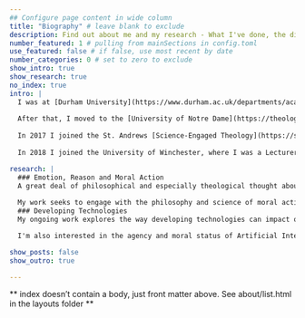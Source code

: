 ```yaml
---
## Configure page content in wide column
title: "Biography" # leave blank to exclude
description: Find out about me and my research - What I've done, the different projects I've been involved in, and what I'm working on now.
number_featured: 1 # pulling from mainSections in config.toml
use_featured: false # if false, use most recent by date
number_categories: 0 # set to zero to exclude
show_intro: true
show_research: true
no_index: true
intro: |
  I was at [Durham University](https://www.durham.ac.uk/departments/academic/theology-religion/) from 2007-2015, where I studied for a BA in Philosophy and Theology followed by an MA and PhD in Theology and Religion. My supervisors were Professors [Chris Insole](https://www.durham.ac.uk/staff/christopher-insole/) and [Mark McIntosh](https://en.wikipedia.org/wiki/Mark_McIntosh). My thesis, 'A Defence of Theological Virtue Ethics', is available via [Durham etheses](http://etheses.dur.ac.uk/10957/). It forms the basis for my book of the same name, forthcoming in Bloomsbury Studies in Philosophy of Religion.
  
  After that, I moved to the [University of Notre Dame](https://theology.nd.edu/) (USA) as a postdoctoral scholar with the Center for Theology, Science and Human Flourishing. I was part of a team of theologians and anthropologists led by Professors [Agustín Fuentes](https://anthropology.princeton.edu/people/faculty/agustin-fuentes) and [Celia Deane-Drummond](https://www.theology.ox.ac.uk/people/professor-celia-deane-drummond). My research here focused on moral development in the context of human evolution.
  
  In 2017 I joined the St. Andrews [Science-Engaged Theology](https://set.wp.st-andrews.ac.uk/) project as one of a team of postdoctoral scholars located at different universities in Europe and the USA. I was based at the [University of Leeds](https://ahc.leeds.ac.uk/philosophy), where I worked with Professor [Mark Wynn](https://www.theology.ox.ac.uk/people/prof-mark-wynn) on theological and scientific accounts of emotion and rational agency. This is a project which continues in my current research.
  
  In 2018 I joined the University of Winchester, where I was a Lecturer in the [Department of Philosophy, Religions and Liberal Arts](https://www.winchester.ac.uk/About-Us/Leadership-and-governance/Our-faculties/hss/SHAP/philosophy-religion-ethics/) and taught in Winchester's Institute for Value Studies. From 2024 I joined the [Department of Religion and Theology](https://www.bristol.ac.uk/religion/) at the University of Bristol, where I am Lecturer in Christianity and Ethics.

research: |
  ### Emotion, Reason and Moral Action 
  A great deal of philosophical and especially theological thought about human nature holds that we are rational creatures. Great thinkers  such as Aquinas and Kant treat reason as central not just to our own nature and actions but also to our relationship with God and the rest of creation. Philosophical critiques and recent research in psychology and neuroscience appears to cast doubt on this, suggesting that our apparent rationality is a 'veneer' that hides the unconscious processes and emotional or situational pressures which truly lie behind our judgements and actions.  
 
  My work seeks to engage with the philosophy and science of moral action to show that this apparent conflict is nothing of the sort. Philosophical, theological and scientific investigation each provide valuable and often mutually supporting insights into our moral natures. Together they suggest that our rational agency is not at odds with emotion or instinct - in fact it may even depend on them.
  ### Developing Technologies
  My ongoing work explores the way developing technologies can impact or provide insight into our moral natures and agency. I'm particularly interested in the way that our brains interact with and are affected by digital technology. At present I am working on a project with my colleague [Dr. Nora Kreft](https://philpeople.org/profiles/nora-kreft) on the ethics of care robots. We are exploring the potential risks of robots that 'mimic' relational behaviour, and whether/how these robots can be used in a way that promotes rather than harms the flourishing of both carers and cared-for.

  I'm also interested in the agency and moral status of Artificial Intelligence and the way this relates to the moral agency of humans responsible for the development of AI.  

show_posts: false  
show_outro: true

---
```


** index doesn't contain a body, just front matter above.
See about/list.html in the layouts folder **